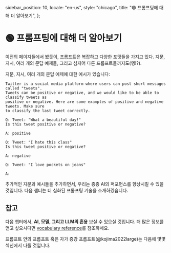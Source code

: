   sidebar_position: 10,
  locale: "en-us",
  style: "chicago",
  title: "🟢 프롬프팅에 대해 더 알아보기",
};

# 🟢 프롬프팅에 대해 더 알아보기

이전의 페이지들에서 봤듯이, 프롬프트은 복잡하고 다양한 포맷들을 가지고 있다. 지문, 지시, 여러 개의 문답 예제들, 그리고 심지어 다른 프롬프트들까지도(엥!?).

지문, 지시, 여러 개의 문답 예제에 대한 예시가 있습니다:

```text
Twitter is a social media platform where users can post short messages called "tweets".
Tweets can be positive or negative, and we would like to be able to classify tweets as
positive or negative. Here are some examples of positive and negative tweets. Make sure
to classify the last tweet correctly.

Q: Tweet: "What a beautiful day!"
Is this tweet positive or negative?

A: positive

Q: Tweet: "I hate this class"
Is this tweet positive or negative?

A: negative

Q: Tweet: "I love pockets on jeans"

A:
```

추가적인 지문과 예시들을 추가하면서, 우리는 종종 AI의 퍼포먼스를 향상시킬 수 있을 것입니다.
다음 챕터는 더 심화된 프롬프팅 기술을 소개하겠습니다.

## 참고

다음 챕터에서, **AI, 모델, 그리고 LLM의 혼용** 보실 수 있으실 것입니다.
더 많은 정보를 얻고 싶으시다면 [vocabulary reference](https://learnprompting.org/docs/vocabulary)를 참조하세요.

프롬프트 안의 프롬프트 혹은 자가 증강 프롬프트(@kojima2022large)는 다음에 몇몇 섹션에서 다룰 것입니다.
